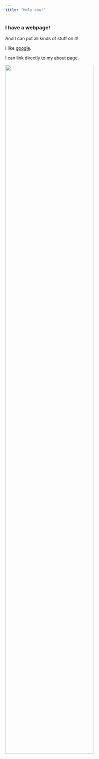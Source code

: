 ```yaml
---
title: "Holy cow!"
---
```


### I have a webpage!

And I can put all kinds of stuff on it!

I like [google](https://www.google.com).

I can link directly to my [about page](about.html).

<img src="images/run.png" style="width:75%">